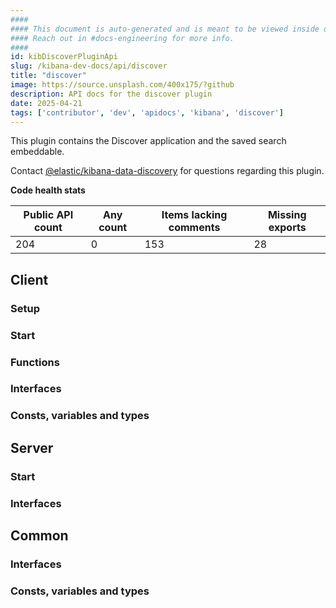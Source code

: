 ```yaml
---
####
#### This document is auto-generated and is meant to be viewed inside our experimental, new docs system.
#### Reach out in #docs-engineering for more info.
####
id: kibDiscoverPluginApi
slug: /kibana-dev-docs/api/discover
title: "discover"
image: https://source.unsplash.com/400x175/?github
description: API docs for the discover plugin
date: 2025-04-21
tags: ['contributor', 'dev', 'apidocs', 'kibana', 'discover']
---
```


This plugin contains the Discover application and the saved search embeddable.

Contact [@elastic/kibana-data-discovery](https://github.com/orgs/elastic/teams/kibana-data-discovery) for questions regarding this plugin.

**Code health stats**

| Public API count  | Any count | Items lacking comments | Missing exports |
|-------------------|-----------|------------------------|-----------------|
| 204 | 0 | 153 | 28 |

## Client

### Setup
<DocDefinitionList data={[discoverObj.client.setup]}/>

### Start
<DocDefinitionList data={[discoverObj.client.start]}/>

### Functions
<DocDefinitionList data={discoverObj.client.functions}/>

### Interfaces
<DocDefinitionList data={discoverObj.client.interfaces}/>

### Consts, variables and types
<DocDefinitionList data={discoverObj.client.misc}/>

## Server

### Start
<DocDefinitionList data={[discoverObj.server.start]}/>

### Interfaces
<DocDefinitionList data={discoverObj.server.interfaces}/>

## Common

### Interfaces
<DocDefinitionList data={discoverObj.common.interfaces}/>

### Consts, variables and types
<DocDefinitionList data={discoverObj.common.misc}/>

